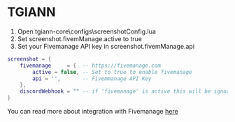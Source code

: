 # TGIANN

1. Open tgiann-core\configs\screenshotConfig.lua
2. Set screenshot.fivemManage.active to true
3. Set your Fivemanage API key in screenshot.fivemManage.api

```lua
screenshot = {
    fivemanage     = {  -- https://fivemanage.com
        active = false, -- Set to true to enable fivemanage
        api = '',       -- Fivemmanage API Key
    },
    discordWebhook = "" -- if 'fivemanage' is active this will be ignored
}
````

You can read more about integration with Fivemanage [here](https://docs.tgiann.com/)
